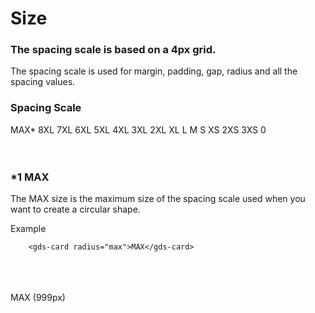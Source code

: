 
<Meta title="Docs/Style/Size" />

# Size

### The spacing scale is based on a 4px grid. 

The spacing scale is used for margin, padding, gap, radius and all the spacing values.

### Spacing Scale
<gds-flex direction="column" gap="s">
    <gds-card shadow="s" radius="s">
        <gds-flex gap="s" padding="s l" align="center" overflow="hidden">
            <gds-text min="10" align="left">MAX*</gds-text>
            <gds-card radius="xs" width="1px" height="40px" padding="0 max 0 0" background="l2-background-tertiary" mask="right"></gds-card>
        </gds-flex>
    </gds-card>
    <gds-card shadow="s" radius="s">
        <gds-flex gap="s" padding="s l" align="center">
            <gds-text min="10" align="left">8XL</gds-text>
            <gds-card radius="xs" width="1px" height="40px" padding="0 8xl 0 0" background="l2-background-tertiary"></gds-card>
        </gds-flex>
    </gds-card>
    <gds-card shadow="s" radius="s">
        <gds-flex gap="s" padding="s l" align="center">
            <gds-text min="10" align="left">7XL</gds-text>
            <gds-card radius="xs" width="1px" height="40px" padding="0 7xl 0 0" background="l2-background-tertiary"></gds-card>
        </gds-flex>
    </gds-card>
    <gds-card shadow="s" radius="s">
        <gds-flex gap="s" padding="s l" align="center">
            <gds-text min="10" align="left">6XL</gds-text>
            <gds-card radius="xs" width="1px" height="40px" padding="0 6xl 0 0" background="l2-background-tertiary"></gds-card>
        </gds-flex>
    </gds-card>
    <gds-card shadow="s" radius="s">
        <gds-flex gap="s" padding="s l" align="center">
            <gds-text min="10" align="left">5XL</gds-text>
            <gds-card radius="xs" width="1px" height="40px" padding="0 5xl 0 0" background="l2-background-tertiary"></gds-card>
        </gds-flex>
    </gds-card>
    <gds-card shadow="s" radius="s">
        <gds-flex gap="s" padding="s l" align="center">
            <gds-text min="10" align="left">4XL</gds-text>
            <gds-card radius="xs" width="1px" height="40px" padding="0 4xl 0 0" background="l2-background-tertiary"></gds-card>
        </gds-flex>
    </gds-card>
    <gds-card shadow="s" radius="s">
        <gds-flex gap="s" padding="s l" align="center">
            <gds-text min="10" align="left">3XL</gds-text>
            <gds-card radius="xs" width="1px" height="40px" padding="0 3xl 0 0" background="l2-background-tertiary"></gds-card>
        </gds-flex>
    </gds-card>
    <gds-card shadow="s" radius="s">
        <gds-flex gap="s" padding="s l" align="center">
            <gds-text min="10" align="left">2XL</gds-text>
            <gds-card radius="xs" width="1px" height="40px" padding="0 2xl 0 0" background="l2-background-tertiary"></gds-card>
        </gds-flex>
    </gds-card>
    <gds-card shadow="s" radius="s">
        <gds-flex gap="s" padding="s l" align="center">
            <gds-text min="10" align="left">XL</gds-text>
            <gds-card radius="xs" width="1px" height="40px" padding="0 xl 0 0" background="l2-background-tertiary"></gds-card>
        </gds-flex>
    </gds-card>
    <gds-card shadow="s" radius="s">
        <gds-flex gap="s" padding="s l" align="center">
            <gds-text min="10" align="left">L</gds-text>
            <gds-card radius="xs" width="1px" height="40px" padding="0 l 0 0" background="l2-background-tertiary"></gds-card>
        </gds-flex>
    </gds-card>
    <gds-card shadow="s" radius="s">
        <gds-flex gap="s" padding="s l" align="center">
            <gds-text min="10" align="left">M</gds-text>
            <gds-card radius="xs" width="1px" height="40px" padding="0 m 0 0" background="l2-background-tertiary"></gds-card>
        </gds-flex>
    </gds-card>
    <gds-card shadow="s" radius="s">
        <gds-flex gap="s" padding="s l" align="center">
            <gds-text min="10" align="left">S</gds-text>
            <gds-card radius="xs" width="1px" height="40px" padding="0 s 0 0" background="l2-background-tertiary"></gds-card>
        </gds-flex>
    </gds-card>
    <gds-card shadow="s" radius="s">
        <gds-flex gap="s" padding="s l" align="center">
            <gds-text min="10" align="left">XS</gds-text>
            <gds-card radius="xs" width="1px" height="40px" padding="0 xs 0 0" background="l2-background-tertiary"></gds-card>
        </gds-flex>
    </gds-card>
    <gds-card shadow="s" radius="s">
        <gds-flex gap="s" padding="s l" align="center">
            <gds-text min="10" align="left">2XS</gds-text>
            <gds-card radius="xs" width="1px" height="40px" padding="0 2xs 0 0" background="l2-background-tertiary"></gds-card>
        </gds-flex>
    </gds-card>
    <gds-card shadow="s" radius="s">
        <gds-flex gap="s" padding="s l" align="center">
            <gds-text min="10" align="left">3XS</gds-text>
            <gds-card radius="xs" width="1px" height="40px" padding="0 3xs 0 0" background="l2-background-tertiary"></gds-card>
        </gds-flex>
    </gds-card>
        <gds-card shadow="s" radius="s">
        <gds-flex gap="s" padding="s l" align="center">
            <gds-text min="10" align="left">0</gds-text>
            <gds-card radius="xs" width="1px" height="40px" padding="0 0 0 0" background="l2-background-tertiary"></gds-card>
        </gds-flex>
    </gds-card>
</gds-flex>
 

 <br />
 <br />
 <br />

 ### *1 MAX  
 The MAX size is the maximum size of the spacing scale used when you want to create a circular shape.

 Example 
```
    <gds-card radius="max">MAX</gds-card>
```

 <br />
 <br />
 <br />

<gds-card background="l2-background-tertiary" color="white-text" radius="max" width="200px">
    <gds-flex align="center" justify="center"  height="200px">
        <gds-text tag="h5">MAX (999px)</gds-text>
    </gds-flex>
</gds-card>